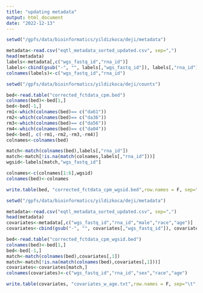 ```yaml
---
title: "updating metadata"
output: html_document
date: "2022-12-13"
---
```


```r

setwd("/gpfs/data/bioinformatics/yildizkoca/deji/metadata")

metadata<-read.csv("eqtl_metadata_sorted_updated.csv", sep=",")
head(metadata)
labels<-metadata[,c("wgs_fastq_id","rna_id")]
labels<-cbind(gsub("-", "", labels[,"wgs_fastq_id"]), labels[,"rna_id"])
colnames(labels)<-c("wgs_fastq_id","rna_id")

setwd("/gpfs/data/bioinformatics/yildizkoca/deji/counts")

bed<-read.table("corrected_fctdata_cpm.bed")
colnames(bed)<-bed[1,]
bed<-bed[-1,]
rm1<-which(colnames(bed)== c("da61"))
rm2<-which(colnames(bed)== c("da36"))
rm3<-which(colnames(bed)== c("da56"))
rm4<-which(colnames(bed)== c("da04"))
bed<-bed[, c(-rm1,-rm2,-rm3,-rm4)]
colnames<-colnames(bed)

match<-match(colnames(bed),labels[,"rna_id"])
match<-match[!is.na(match(colnames,labels[,"rna_id"]))]
wgsid<-labels[match,"wgs_fastq_id"]

colnames<-c(colnames[1:6],wgsid)
colnames(bed)<-colnames

write.table(bed, "corrected_fctdata_cpm_wgsid.bed",row.names = F, sep="\t", quote=FALSE) 

```

```r

setwd("/gpfs/data/bioinformatics/yildizkoca/deji/metadata")

metadata<-read.csv("eqtl_metadata_sorted_updated.csv", sep=",")
head(metadata)
covariates<-metadata[,c("wgs_fastq_id","rna_id","male","race","age")]
covariates<-cbind(gsub("-", "", covariates[,"wgs_fastq_id"]), covariates[,c(2,3,4,5)])

bed<-read.table("corrected_fctdata_cpm_wgsid.bed")
colnames(bed)<-bed[1,]
bed<-bed[-1,]
match<-match(colnames(bed),covariates[,1])
match<-match[!is.na(match(colnames(bed),covariates[,1]))]
covariates<-covariates[match,]
colnames(covariates)<-c("wgs_fastq_id","rna_id","sex","race","age")

write.table(covariates, "covariates_w_age.txt",row.names = F, sep="\t", quote=FALSE) 

```
